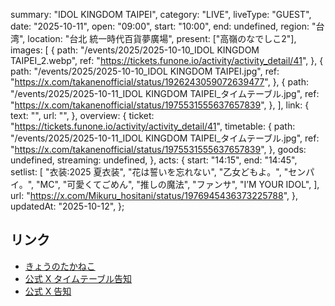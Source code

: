   summary: "IDOL KINGDOM TAIPEI",
  category: "LIVE",
  liveType: "GUEST",
  date: "2025-10-11",
  open: "09:00",
  start: "10:00",
  end: undefined,
  region: "台湾",
  location: "台北 統一時代百貨夢廣場",
  present: ["高嶺のなでしこ2"],
  images: [
    {
      path: "/events/2025/2025-10-10_IDOL KINGDOM TAIPEI_2.webp",
      ref: "https://tickets.funone.io/activity/activity_detail/41",
    },
    {
      path: "/events/2025/2025-10-10_IDOL KINGDOM TAIPEI.jpg",
      ref: "https://x.com/takanenofficial/status/1926243059072639477",
    },
    {
      path: "/events/2025/2025-10-11_IDOL KINGDOM TAIPEI_タイムテーブル.jpg",
      ref: "https://x.com/takanenofficial/status/1975531555637657839",
    },
  ],
  link: {
    text: "",
    url: "",
  },
  overview: {
    ticket: "https://tickets.funone.io/activity/activity_detail/41",
    timetable: {
      path: "/events/2025/2025-10-11_IDOL KINGDOM TAIPEI_タイムテーブル.jpg",
      ref: "https://x.com/takanenofficial/status/1975531555637657839",
    },
    goods: undefined,
    streaming: undefined,
  },
  acts: {
    start: "14:15",
    end: "14:45",
    setlist: [
      "衣装:2025 夏衣装",
      "花は誓いを忘れない",
      "乙女どもよ。",
      "センパイ。",
      "MC",
      "可愛くてごめん",
      "推しの魔法",
      "ファンサ",
      "I’M YOUR IDOL",
    ],
    url: "https://x.com/Mikuru_hositani/status/1976945436373225788",
  },
  updatedAt: "2025-10-12",
};

## リンク

- [きょうのたかねこ](https://x.com/takanenofficial/status/1976872007196352844)
- [公式 X タイムテーブル告知](https://x.com/takanenofficial/status/1975531555637657839)
- [公式 X 告知](https://x.com/takanenofficial/status/1926243059072639477)
